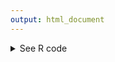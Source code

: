 ```yaml
---
output: html_document
---
```


<details><summary>See R code</summary>

:::{.rcode}
::::{.rcode-header}
R Code: Highest Grossing Tours by Decade Charts
::::
::::{.rcode-container}

To create the Highest Grossing Tours by Decade charts, we first load the packages that we will need.

```r
#| echo: true
#| eval: false
# Load packages
library(dplyr)
library(tidyr)
library(readr)
library(lubridate)
library(forcats)
library(janitor)

# To scrape data
library(rvest)
library(httr)
library(polite)

# To visualize data
library(ggplot2)
library(ggpattern)
library(showtext)

font_add_google("Abril Fatface", "abril-fatface")
font_add_google("Lato", "lato")

showtext::showtext_auto()
```

Our goal is to compile and organize data about annual highest-grossing concert tours from multiple tables on a Wikipedia page. Below, we extract information about the highest-grossing concert tours from the page. The code starts by defining the URL of the page and scrapes the HTML content using the polite package. Specific tables with the class "wikitable" are selected and converted into a data frame (`ind_html`).

The code focuses on the ninth table (`ind_html[[9]]`) containing information about annual highest-grossing concert tours. There's a function combine_data defined to concatenate multiple tables (from indices 4 to 8 in the `ind_html` list) into a single tibble (`combined_data()`).

```r
#| echo: true
#| eval: false
url <-
  "https://en.wikipedia.org/wiki/List_of_highest-grossing_concert_tours"

url_bow <- bow(url)
url_bow

ind_html <-
  scrape(url_bow) |>
  html_nodes("table.wikitable") |>
  html_table(fill = TRUE)

annual_hi_gross_tours <-
  ind_html[[9]] |>
  janitor::clean_names()

combine_data <- function(ind_html_list) {
  combined_data <- tibble::tibble()
  
  for (i in 4:8) {
    extracted_data <- ind_html_list[[i]] |> janitor::clean_names()
    combined_data <- bind_rows(combined_data, extracted_data)
  }
  
  return(combined_data)
  
}

annual_hi_gross_tours <- combine_data(ind_html)
```

Now we want to clean up the data on annual highest-grossing concert tours, organizing it by decade. A `decade` column is created by rounding down the `year` to the nearest decade using the `floor_date()` function.

```r
#| echo: true
#| eval: false
tours_by_decade <-
  annual_hi_gross_tours |>
  dplyr::mutate(across(
    c(adjusted_gross_in_2022_dollar,
      averagegross,
      actual_gross),
    ~ as.numeric(str_replace_all(.x, "[$,]", ""))
  )) |>
  mutate(
    start_year = str_sub(year_s, start = 1, end = 4),
    year = lubridate::ymd(start_year, truncated = 2L)
  ) |>
  mutate(
    decade = paste0(stringr::str_sub(
      as.factor(floor_date(year, years(10))), start = 1, end = 4
    ), "s"),
    tour_title = case_when(
      tour_title == "The Eras Tour †" ~ "The Eras Tour",
      tour_title == "Music of the Spheres World Tour †" ~ "Music of the Spheres World Tour",
      tour_title == "After Hours til Dawn Tour †" ~ "After Hours til Dawn Tour",
      tour_title == "Summer Carnival †" ~ "Summer Carnival",
      tour_title == "Global Stadium Tour" ~ "Global Stadium",
      .default = tour_title
    ),
    adjusted_gross_in_2022_dollar = case_when(
      artist == "Taylor Swift" &
        tour_title == "The Eras Tour" ~ 2400000000,
      .default = adjusted_gross_in_2022_dollar
    ),
    title = paste0(artist, " - ", tour_title)
  )
```

We create a function to generate bar plots based on the decade:

```r
#| echo: true
#| eval: false
generate_bar_plot <- function(tours_data, decade) {
  plot_data <- tours_data |>
    ggplot(aes(
      x = fct_reorder(title, adjusted_gross_in_2022_dollar),
      y = adjusted_gross_in_2022_dollar,
    )) +
    geom_col_pattern(
      aes(pattern_filename = fct_reorder(image, rank)),
      pattern = "image",
      alpha = 0.8,
      pattern_type = "expand"
    ) +
    scale_pattern_filename_discrete(choices = tours_data$image) +
    scale_x_discrete(
      labels = function(x)
        str_wrap(x, width = 20)
    ) +
    labs(
      title = paste("Top 10 highest-grossing tours of the", decade),
      caption = "Source: Wikipedia"
    ) +
    theme_minimal() +
    theme(
      axis.title.x = element_blank(),
      axis.title.y = element_blank(),
      axis.text.x = element_blank(),
      legend.position = "none",
      title = element_text(
        size = 26,
        family = "abril-fatface",
        hjust = 0.5,
        color = "#1D1E3C"
      ),
      plot.margin = unit(c(0, 0, 0, 0.15), "inches")
    ) +
    coord_flip() +
    geom_text(aes(label = paste0(
      round(adjusted_gross_in_2022_dollar / 1e6, 0), "M"
    ),
    hjust = -0.1), size = 8) +
    ylim(0, 2600000000) +
    theme(
      plot.margin = margin(20, 0, 0, 20),
      plot.caption = element_text(size = 14,
                                  family = "lato"),
      axis.text = element_text(size = 12)
    )
  
  ggsave(
    filename = here::here("images", paste0("bar_", decade, ".png")),
    plot = plot_data,
    device = png,
    path = NULL,
    width = 14,
    height = 8,
    units = "in",
    dpi = 300,
    limitsize = TRUE,
    bg = "white"
  )
}
```

We need to associate each artist with an image. Then, we can run the data through the function.

```r
#| echo: true
#| eval: false
tours_1990s <-
  tours_by_decade |>
  filter(decade == "1990s") |>
  mutate(
    image = case_when(
      artist == "Celine Dion" ~ here::here("images", "tours-images", "1990s", "02dion.jpg"),
      artist == "Eagles" ~ here::here("images", "tours-images", "1990s", "04eagles.jpg"),
      artist == "Garth Brooks" ~ here::here("images", "tours-images", "1990s", "01brooks.jpg"),
      artist == "Michael Jackson" ~ here::here("images", "tours-images", "1990s", "05michael.jpg"),
      artist == "Pink Floyd" ~ here::here("images", "tours-images", "1990s", "09pf.jpg"),
      artist == "The Rolling Stones" &
        tour_title == "Bridges to Babylon Tour" ~ here::here("images", "tours-images", "1990s", "08stones_babylon.jpg"),
      artist == "The Rolling Stones" &
        tour_title == "Voodoo Lounge Tour" ~ here::here("images", "tours-images", "1990s", "10stones_voodoo.jpg"),
      artist == "Tina Turner" ~ here::here("images", "tours-images", "1990s", "03tina.jpg"),
      artist == "U2" &
        tour_title == "PopMart Tour" ~ here::here("images", "tours-images", "1990s", "07u2_pop.jpg"),
      artist == "U2" &
        tour_title == "Zoo TV Tour" ~ here::here("images", "tours-images", "1990s", "06u2_zoo.jpg")
    )
  )

generate_bar_plot(tours_1990s, "1990s")
```

We do the same for the 2000s, 2010s, and 2020s.

```r
#| echo: true
#| eval: false
tours_2000s <-
  tours_by_decade |>
  filter(decade == "2000s") |>
  mutate(
    image = case_when(
      title == "The Rolling Stones - A Bigger Bang Tour" ~ "images/tours-images/2000s/stones_bang.jpg",
      title == "Madonna - Sticky & Sweet Tour" ~ "images/tours-images/2000s/madonna.jpg",
      title == "U2 - Vertigo Tour" ~ "images/tours-images/2000s/u2_vertigo.jpg",
      title == "The Police - The Police Reunion Tour" ~ "images/tours-images/2000s/police.jpg",
      title == "U2 - U2 360° Tour" ~ "images/tours-images/2000s/u2_360.jpg",
      title == "The Rolling Stones - Licks Tour" ~ "images/tours-images/2000s/stones_lick.jpg",
      title == "Celine Dion - Taking Chances World Tour" ~ "images/tours-images/2000s/dion.jpg",
      title == "Cher - Living Proof: The Farewell Tour" ~ "images/tours-images/2000s/cher.jpg",
      title == "AC/DC - Black Ice World Tour" ~ "images/tours-images/2000s/acdc.jpg",
      title == "Bruce Springsteen and the E Street Band - Magic Tour" ~ "images/tours-images/2000s/bruce.jpg"
    )
  )

tours_2010s <-
  tours_by_decade |>
  filter(decade == "2010s") |>
  mutate(
    image = case_when(
      title == "Bruno Mars - 24K Magic World Tour" ~ "images/tours-images/2010s/bruno.jpg",
      title == "Coldplay - A Head Full of Dreams Tour" ~ "images/tours-images/2010s/coldplay.jpg",
      title == "The Rolling Stones - No Filter Tour" ~ "images/tours-images/2010s/stones.jpg",
      title == "Ed Sheeran - ÷ Tour" ~ "images/tours-images/2010s/ed.jpg",
      title == "Guns N' Roses - Not in This Lifetime... Tour" ~ "images/tours-images/2010s/gnr.jpg",
      title == "Metallica - WorldWired Tour" ~ "images/tours-images/2010s/metallica.jpg",
      title == "Pink - Beautiful Trauma World Tour" ~ "images/tours-images/2010s/pink.jpg",
      title == "Roger Waters - The Wall" ~ "images/tours-images/2010s/waters.jpg",
      title == "U2 - The Joshua Tree Tours 2017 and 2019" ~ "images/tours-images/2010s/u2_josh.jpg",
      title == "U2 - U2 360° Tour" ~ "images/tours-images/2010s/u2_360.jpg"
    )
  )

tours_2020s <-
  tours_by_decade |>
  filter(decade == "2020s") |>
  mutate(
    image = case_when(
      artist == "Beyoncé" ~ "images/tours-images/2020s/beyonce.jpg",
      artist == "Harry Styles" ~ "images/tours-images/2020s/harry.jpg",
      artist == "Coldplay" ~ "images/tours-images/2020s/coldplay.jpg",
      artist == "Ed Sheeran" ~ "images/tours-images/2020s/ed.jpg",
      artist == "Elton John" ~ "images/tours-images/2020s/elton.jpg",
      artist == "Bad Bunny" ~ "images/tours-images/2020s/bunny.jpg",
      artist == "Pink" ~ "images/tours-images/2020s/pink.jpg",
      artist == "Red Hot Chili Peppers" ~ "images/tours-images/2020s/rhcp.jpg",
      artist == "The Weeknd" ~ "images/tours-images/2020s/wknd.jpg",
      artist == "Taylor Swift" ~ "images/tours-images/2020s/taylor.jpg"
    )
  )

generate_bar_plot(tours_2000s, "2000s")
generate_bar_plot(tours_2010s, "2010s")
generate_bar_plot(tours_2020s, "2020s")
```

::::
:::

</details>
